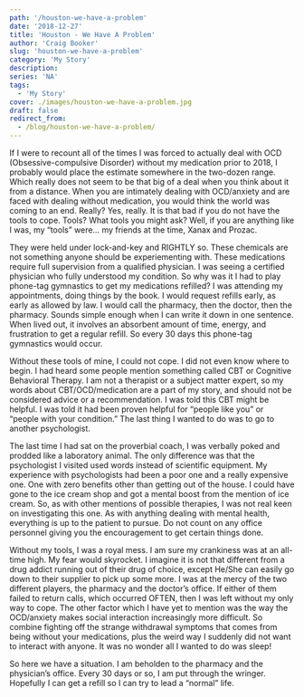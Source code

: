 ```yaml
---
path: '/houston-we-have-a-problem'
date: '2018-12-27'
title: 'Houston - We Have A Problem'
author: 'Craig Booker'
slug: 'houston-we-have-a-problem'
category: 'My Story'
description:
series: 'NA'
tags:
  - 'My Story'
cover: ./images/houston-we-have-a-problem.jpg
draft: false
redirect_from:
  - /blog/houston-we-have-a-problem/
---
```


If I were to recount all of the times I was forced to actually deal with OCD (Obsessive-compulsive Disorder) without my medication prior to 2018, I probably would place the estimate somewhere in the two-dozen range. Which really does not seem to be that big of a deal when you think about it from a distance. When you are intimately dealing with OCD/anxiety and are faced with dealing without medication, you would think the world was coming to an end. Really? Yes, really. It is that bad if you do not have the tools to cope. Tools? What tools you might ask? Well, if you are anything like I was, my “tools” were… my friends at the time, Xanax and Prozac.

They were held under lock-and-key and RIGHTLY so. These chemicals are not something anyone should be experiementing with. These medications require full supervision from a qualified physician. I was seeing a certified physician who fully understood my condition. So why was it I had to play phone-tag gymnastics to get my medications refilled? I was attending my appointments, doing things by the book. I would request refills early, as early as allowed by law. I would call the pharmacy, then the doctor, then the pharmacy. Sounds simple enough when I can write it down in one sentence. When lived out, it involves an absorbent amount of time, energy, and frustration to get a regular refill. So every 30 days this phone-tag gymnastics would occur.

Without these tools of mine, I could not cope. I did not even know where to begin. I had heard some people mention something called CBT or Cognitive Behavioral Therapy. I am not a therapist or a subject matter expert, so my words about CBT/OCD/medication are a part of my story, and should not be considered advice or a recommendation. I was told this CBT might be helpful. I was told it had been proven helpful for “people like you” or “people with your condition.” The last thing I wanted to do was to go to another psychologist.

The last time I had sat on the proverbial coach, I was verbally poked and prodded like a laboratory animal. The only difference was that the psychologist I visited used words instead of scientific equipment. My experience with psychologists had been a poor one and a really expensive one. One with zero benefits other than getting out of the house. I could have gone to the ice cream shop and got a mental boost from the mention of ice cream. So, as with other mentions of possible therapies, I was not real keen on investigating this one. As with anything dealing with mental health, everything is up to the patient to pursue. Do not count on any office personnel giving you the encouragement to get certain things done.

Without my tools, I was a royal mess. I am sure my crankiness was at an all-time high. My fear would skyrocket. I imagine it is not that different from a drug addict running out of their drug of choice, except He/She can easily go down to their supplier to pick up some more. I was at the mercy of the two different players, the pharmacy and the doctor’s office. If either of them failed to return calls, which occurred OFTEN, then I was left without my only way to cope. The other factor which I have yet to mention was the way the OCD/anxiety makes social interaction increasingly more difficult. So combine fighting off the strange withdrawal symptoms that comes from being without your medications, plus the weird way I suddenly did not want to interact with anyone. It was no wonder all I wanted to do was sleep!

So here we have a situation. I am beholden to the pharmacy and the physician’s office. Every 30 days or so, I am put through the wringer. Hopefully I can get a refill so I can try to lead a “normal” life.
